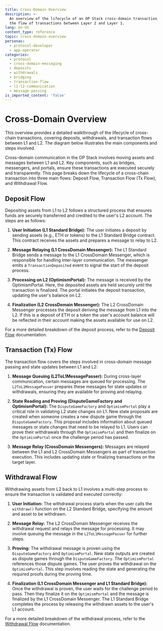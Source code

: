 ```yaml
---
title: Cross-Domain Overview
description: >-
  An overview of the lifecycle of an OP Stack cross-domain transaction, detailing
  the flow of transactions between Layer 2 and Layer 1.
lang: en-US
content_type: reference
topic: cross-domain-overview
personas:
  - protocol-developer
  - app-operator
categories:
  - protocol
  - cross-domain-messaging
  - deposits
  - withdrawals
  - bridging
  - transaction-flow
  - l1-l2-communication
  - message-passing
is_imported_content: 'false'
---
```



# Cross-Domain Overview

This overview provides a detailed walkthrough of the lifecycle of cross-chain transactions, covering deposits, withdrawals, and transaction flows between L1 and L2. The diagram below illustrates the main components and steps involved.

Cross-domain communication in the OP Stack involves moving assets and messages between L1 and L2. Key components, such as bridges, messengers, and portals, ensure these transactions are executed securely and transparently. This page breaks down the lifecycle of a cross-chain transaction into three main flows: Deposit Flow, Transaction Flow (Tx Flow), and Withdrawal Flow.

## Deposit Flow

Depositing assets from L1 to L2 follows a structured process that ensures funds are securely transferred and credited to the user's L2 account. The steps are as follows:

1.  **User Initiation (L1 Standard Bridge):**
  The user initiates a deposit by sending assets (e.g., ETH or tokens) to the L1 Standard Bridge contract. This contract receives the assets and prepares a message to relay to L2.

2.  **Message Relaying (L1 CrossDomain Messenger):**
  The L1 Standard Bridge sends a message to the L1 CrossDomain Messenger, which is responsible for handling inter-layer communication. The messenger emits a `TransactionDeposited` event to signal the start of the deposit process.

3.  **Processing on L2 (OptimismPortal):**
  The message is received by the OptimismPortal. Here, the deposited assets are held securely until the transaction is finalized. The portal initiates the deposit transaction, updating the user's balance on L2.

4.  **Finalization (L2 CrossDomain Messenger):**
  The L2 CrossDomain Messenger processes the deposit deriving the message from L1 into the L2. If this is a deposit of ETH or a token the user's account balance will be reflected in their account making the assets available for use on L2.

For a more detailed breakdown of the deposit process, refer to the [Deposit Flow](/stack/transactions/deposit-flow) documentation.

## Transaction (Tx) Flow

The transaction flow covers the steps involved in cross-domain message passing and state updates between L1 and L2:

1.  **Message Queuing (L2ToL1MessagePasser):**
During cross-layer communication, certain messages are queued for processing. The `L2ToL1MessagePasser` prepares these messages for state updates or withdrawals, ensuring they are available for proving and relaying.

2.  **State Reading and Proving (DisputeGameFactory and OptimismPortal):**
The `DisputeGameFactory` and `OptimismPortal` play a critical role in validating L2 state changes on L1. New state proposals are created when someone creates a new dispute game through the `DisputeGameFactory`. This proposal includes information about queued messages or state changes that need to be relayed to L1. Users can prove their withdrawals through the `OptimismPortal` and then finalize on the `OptimismPortal` once the challenge period has passed.

3.  **Message Relay (CrossDomain Messengers):**
Messages are relayed between the L1 and L2 CrossDomain Messengers as part of transaction execution. This includes updating state or finalizing transactions on the target layer.


## Withdrawal Flow

Withdrawing assets from L2 back to L1 involves a multi-step process to ensure the transaction is validated and executed correctly:

1.  **User Initiation:**
The withdrawal process starts when the user calls the `withdraw()` function on the L2 Standard Bridge, specifying the amount and asset to be withdrawn.

2.  **Message Relay:**
The L2 CrossDomain Messenger receives the withdrawal request and relays the message for processing. It may involve queuing the message in the `L2ToL1MessagePasser` for further steps.

3.  **Proving:**
The withdrawal message is proven using the `DisputeGameFactory` and `OptimismPortal`. New state outputs are created as dispute games through the `DisputeGameFactory`. The `OptimismPortal` references those dispute games. The user proves the withdrawal on the `OptimismPortal`. This step involves reading the state and generating the required proofs during the proving time.

4.  **Finalization (L1 CrossDomain Messenger and L1 Standard Bridge):**
Once the withdrawal is proven, the user waits for the challenge period to pass. Then they finalize it on the `OptimismPortal` and the message is finalized by the L1 CrossDomain Messenger. The L1 Standard Bridge completes the process by releasing the withdrawn assets to the user's L1 account.

For a more detailed breakdown of the withdrawal process, refer to the [Withdrawal Flow](/stack/transactions/withdrawal-flow) documentation.